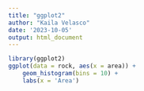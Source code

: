 ---
title: "ggplot2"
author: "Kaila Velasco"
date: '2023-10-05'
output: html_document
---

```{r}
library(ggplot2)
ggplot(data = rock, aes(x = area)) +
    geom_histogram(bins = 10) + 
    labs(x = 'Area')
```